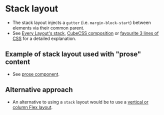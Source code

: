
<Meta of={Stack} />

# Stack layout
- The stack layout injects a `gutter` (i.e. `margin-block-start`) between elements via their common parent.
- See [Every Layout's stack](https://every-layout.dev/layouts/stack/), [CubeCSS composition](https://cube.fyi/composition.html#examples) or [favourite 3 lines of CSS](https://andy-bell.co.uk/my-favourite-3-lines-of-css/) for a detailed explanation.

<Canvas of={Stack.Stack} />
<Controls of={Stack.Stack} />

## Example of stack layout used with "prose" content
- See [prose component](/story/components-prose--prose).

## Alternative approach
- An alternative to using a `stack` layout would be to use a [vertical or column Flex layout](/story/layout-flex--flex).
